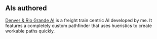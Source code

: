 ==AIs authored==
[http://www.tt-forums.net/viewtopic.php?f=65&t=44287 Denver & Rio Grande AI] is a freight train centric AI developed by me. It features a completely custom pathfinder that uses hueristics to create workable paths quickly.